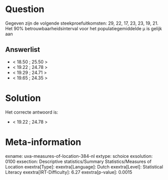 Question
========

Gegeven zijn de volgende steekproefuitkomsten: 29, 22, 17, 23, 23, 19,
21. Het 90% betrouwbaarheidsinterval voor het populatiegemiddelde μ is
gelijk aan

Answerlist
----------

* < 18.50 ; 25.50 >
* < 19.22 ; 24.78 >
* < 19.29 ; 24.71 >
* < 19.65 ; 24.35 >

Solution
========

Het correcte antwoord is: 

* < 19.22 ; 24.78 >

Meta-information
================
exname: uva-measures-of-location-384-nl
extype: schoice
exsolution: 0100
exsection: Descriptive statistics/Summary Statistics/Measures of Location
exextra[Type]: 
exextra[Language]: Dutch
exextra[Level]: Statistical Literacy
exextra[IRT-Difficulty]: 6.27
exextra[p-value]: 0.0015
